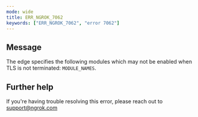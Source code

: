 ```yaml
---
mode: wide
title: ERR_NGROK_7062
keywords: ["ERR_NGROK_7062", "error 7062"]
---
```


## Message

The edge specifies the following modules which may not be enabled when TLS is not terminated: `MODULE_NAMES`.

## Further help

If you're having trouble resolving this error, please reach out to [support@ngrok.com](mailto:support@ngrok.com?subject=Help%20with%20ERR_NGROK_7062)
